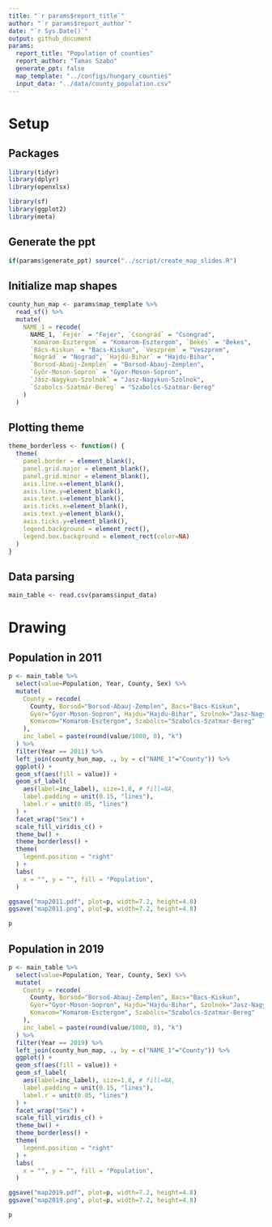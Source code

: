 ```yaml
---
title: "`r params$report_title`"
author: "`r params$report_author`"
date: "`r Sys.Date()`"
output: github_document
params:
  report_title: "Population of counties"
  report_author: "Tamas Szabo"
  generate_ppt: false
  map_template: "../configs/hungary_counties"
  input_data: "../data/county_population.csv"
---
```


# Setup

## Packages

```r
library(tidyr)
library(dplyr)
library(openxlsx)

library(sf)
library(ggplot2)
library(meta)
```

## Generate the ppt

```r
if(params$generate_ppt) source("../script/create_map_slides.R")
```

## Initialize map shapes

```r
county_hun_map <- params$map_template %>%
  read_sf() %>%
  mutate(
    NAME_1 = recode(
      NAME_1, `Fejér` = "Fejer", `Csongrád` = "Csongrad",
      `Komárom-Esztergom` = "Komarom-Esztergom", `Békés` = "Bekes",
      `Bács-Kiskun` = "Bacs-Kiskun", `Veszprém` = "Veszprem",
      `Nógrád` = "Nograd", `Hajdú-Bihar` = "Hajdu-Bihar",
      `Borsod-Abaúj-Zemplén` = "Borsod-Abauj-Zemplen",
      `Győr-Moson-Sopron` = "Gyor-Moson-Sopron",
      `Jász-Nagykun-Szolnok` = "Jasz-Nagykun-Szolnok",
      `Szabolcs-Szatmár-Bereg` = "Szabolcs-Szatmar-Bereg"
    )
  )
```

## Plotting theme

```r
theme_borderless <- function() {
  theme(
    panel.border = element_blank(),
    panel.grid.major = element_blank(),
    panel.grid.minor = element_blank(),
    axis.line.x=element_blank(),
    axis.line.y=element_blank(),
    axis.text.x=element_blank(),
    axis.ticks.x=element_blank(),
    axis.text.y=element_blank(),
    axis.ticks.y=element_blank(),
    legend.background = element_rect(),
    legend.box.background = element_rect(color=NA)
  )
}
```

## Data parsing

```r
main_table <- read.csv(params$input_data)
```

# Drawing

## Population in 2011

```r
p <- main_table %>%
  select(value=Population, Year, County, Sex) %>%
  mutate(
    County = recode(
      County, Borsod="Borsod-Abauj-Zemplen", Bacs="Bacs-Kiskun",
      Gyor="Gyor-Moson-Sopron", Hajdu="Hajdu-Bihar", Szolnok="Jasz-Nagykun-Szolnok",
      Komarom="Komarom-Esztergom", Szabolcs="Szabolcs-Szatmar-Bereg"
    ),
    inc_label = paste(round(value/1000, 0), "k")
  ) %>%
  filter(Year == 2011) %>%
  left_join(county_hun_map, ., by = c("NAME_1"="County")) %>% 
  ggplot() + 
  geom_sf(aes(fill = value)) +
  geom_sf_label(
    aes(label=inc_label), size=1.8, # fill=NA,
    label.padding = unit(0.15, "lines"),
    label.r = unit(0.05, "lines")
  ) +
  facet_wrap("Sex") +
  scale_fill_viridis_c() +
  theme_bw() +
  theme_borderless() +
  theme(
    legend.position = "right"
  ) +
  labs(
    x = "", y = "", fill = "Population",
  )

ggsave("map2011.pdf", plot=p, width=7.2, height=4.8)
ggsave("map2011.png", plot=p, width=7.2, height=4.8)

p
```

## Population in 2019

```r
p <- main_table %>%
  select(value=Population, Year, County, Sex) %>%
  mutate(
    County = recode(
      County, Borsod="Borsod-Abauj-Zemplen", Bacs="Bacs-Kiskun",
      Gyor="Gyor-Moson-Sopron", Hajdu="Hajdu-Bihar", Szolnok="Jasz-Nagykun-Szolnok",
      Komarom="Komarom-Esztergom", Szabolcs="Szabolcs-Szatmar-Bereg"
    ),
    inc_label = paste(round(value/1000, 0), "k")
  ) %>%
  filter(Year == 2019) %>%
  left_join(county_hun_map, ., by = c("NAME_1"="County")) %>% 
  ggplot() + 
  geom_sf(aes(fill = value)) +
  geom_sf_label(
    aes(label=inc_label), size=1.8, # fill=NA,
    label.padding = unit(0.15, "lines"),
    label.r = unit(0.05, "lines")
  ) +
  facet_wrap("Sex") +
  scale_fill_viridis_c() +
  theme_bw() +
  theme_borderless() +
  theme(
    legend.position = "right"
  ) +
  labs(
    x = "", y = "", fill = "Population",
  )

ggsave("map2019.pdf", plot=p, width=7.2, height=4.8)
ggsave("map2019.png", plot=p, width=7.2, height=4.8)

p
```
